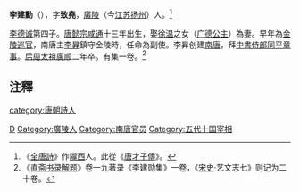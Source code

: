 '''李建勳'''（{{bd|872年||952年|catIdx=L}}），字'''致堯'''，[[廣陵|廣陵]]（今[[江苏|江苏]][[扬州|扬州]]）人。<ref>《[[全唐詩|全唐詩]]》作[[隴西|隴西]]人。此從《[[唐才子傳|唐才子傳]]》。</ref>

[[李德诚|李德诚]]第四子。[[唐懿宗|唐懿宗]][[咸通|咸通]]十三年出生，娶[[徐温|徐温]]之女（[[广德公主_(南唐)|广德公主]]）為妻。早年為[[金陵|金陵]][[巡官|巡官]]，南唐主[[李昪|李昪]]鎮守金陵時，任命為副使。李昪创建[[南唐|南唐]]，拜[[中書侍郎|中書侍郎]][[同平章事|同平章事]]。[[后周太祖|后周太祖]][[廣顺|廣顺]]二年卒。有集一卷。<ref>《[[直斋书录解题|直斋书录解题]]》卷一九著录《李建勋集》一卷，《[[宋史|宋史]]·艺文志七》则记为二十卷。</ref>

==注釋==
{{reflist}}

{{DEFAULTSORT:L}}
[[Category:李姓|D]]
[[category:唐朝詩人|category:唐朝詩人]]
[[Category:廣陵人|Category:廣陵人]]
[[Category:南唐官员|Category:南唐官员]]
[[Category:五代十国宰相|Category:五代十国宰相]]